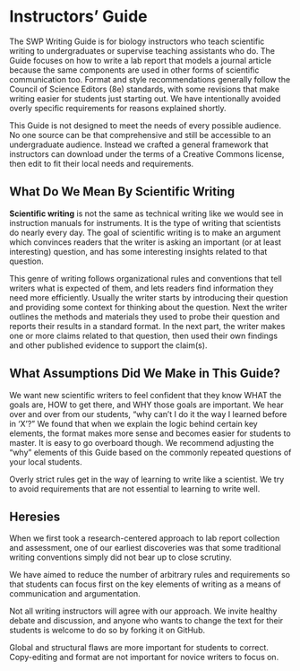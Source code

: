 # Instructors' Guide {-}

The SWP Writing Guide is for biology instructors who teach scientific writing to undergraduates or supervise teaching assistants who do. The Guide focuses on how to write a lab report that models a journal article because the same components are used in other forms of scientific communication too. Format and style recommendations generally follow the Council of Science Editors (8e) standards, with some revisions that make writing easier for students just starting out. We have intentionally avoided overly specific requirements for reasons explained shortly. 

This Guide is not designed to meet the needs of every possible audience. No one source can be that comprehensive and still be accessible to an undergraduate audience. Instead we crafted a general framework that instructors can download under the terms of a Creative Commons license, then edit to fit their local needs and requirements. 


## What Do We Mean By Scientific Writing {-}

__Scientific writing__ is not the same as technical writing like we would see in instruction manuals for instruments. It is the type of writing that scientists do nearly every day. The goal of scientific writing is to make an argument which convinces readers that the writer is asking an important (or at least interesting) question, and has some interesting insights related to that question.

This genre of writing follows organizational rules and conventions that tell writers what is expected of them, and lets readers find information they need more efficiently. Usually the writer starts by introducing their question and providing some context for thinking about the question. Next the writer outlines the methods and materials they used to probe their question and reports their results in a standard format. In the next part, the writer makes one or more claims related to that question, then used their own findings and other published evidence to support the claim(s). 



## What Assumptions Did We Make in This Guide?  {-}

We want new scientific writers to feel confident that they know WHAT the goals are, HOW to get there, and WHY those goals are important. We hear over and over from our students, "why can't I do it the way I learned before in 'X'?" We found that when we explain the logic behind certain key elements, the format makes more sense and becomes easier for students to master. It is easy to go overboard though. We recommend adjusting the "why" elements of this Guide based on the commonly repeated questions of your local students. 


Overly strict rules get in the way of learning to write like a scientist. We try to avoid requirements that are not essential to learning to write well. 



## Heresies {-}
When we first took a research-centered approach to lab report collection and assessment, one of our earliest discoveries was that some traditional writing conventions simply did not bear up to close scrutiny. 

We have aimed to reduce the number of arbitrary rules and requirements so that students can focus first on the key elements of writing as a means of communication and argumentation. 

Not all writing instructors will agree with our approach. We invite healthy debate and discussion, and anyone who wants to change the text for their students is welcome to do so by forking it on GitHub.

Global and structural flaws are more important for students to correct. Copy-editing and format are not important for novice writers to focus on. 

